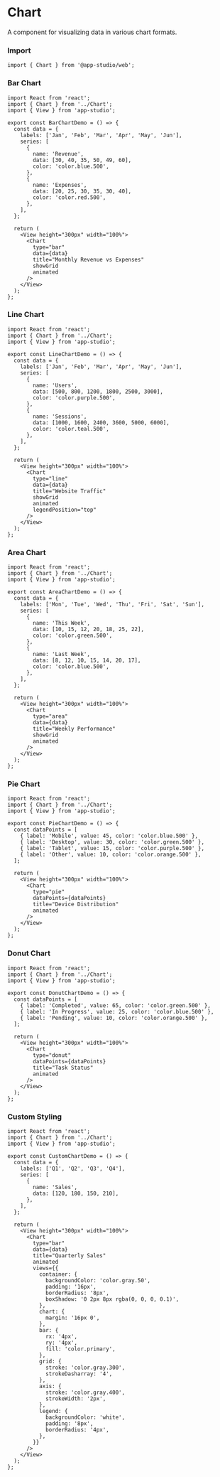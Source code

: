 # Chart

A component for visualizing data in various chart formats.

### **Import**
  ```tsx
  import { Chart } from '@app-studio/web';
  ```

### **Bar Chart**
```tsx
import React from 'react';
import { Chart } from '../Chart';
import { View } from 'app-studio';

export const BarChartDemo = () => {
  const data = {
    labels: ['Jan', 'Feb', 'Mar', 'Apr', 'May', 'Jun'],
    series: [
      {
        name: 'Revenue',
        data: [30, 40, 35, 50, 49, 60],
        color: 'color.blue.500',
      },
      {
        name: 'Expenses',
        data: [20, 25, 30, 35, 30, 40],
        color: 'color.red.500',
      },
    ],
  };

  return (
    <View height="300px" width="100%">
      <Chart
        type="bar"
        data={data}
        title="Monthly Revenue vs Expenses"
        showGrid
        animated
      />
    </View>
  );
};
```

### **Line Chart**
```tsx
import React from 'react';
import { Chart } from '../Chart';
import { View } from 'app-studio';

export const LineChartDemo = () => {
  const data = {
    labels: ['Jan', 'Feb', 'Mar', 'Apr', 'May', 'Jun'],
    series: [
      {
        name: 'Users',
        data: [500, 800, 1200, 1800, 2500, 3000],
        color: 'color.purple.500',
      },
      {
        name: 'Sessions',
        data: [1000, 1600, 2400, 3600, 5000, 6000],
        color: 'color.teal.500',
      },
    ],
  };

  return (
    <View height="300px" width="100%">
      <Chart
        type="line"
        data={data}
        title="Website Traffic"
        showGrid
        animated
        legendPosition="top"
      />
    </View>
  );
};
```

### **Area Chart**
```tsx
import React from 'react';
import { Chart } from '../Chart';
import { View } from 'app-studio';

export const AreaChartDemo = () => {
  const data = {
    labels: ['Mon', 'Tue', 'Wed', 'Thu', 'Fri', 'Sat', 'Sun'],
    series: [
      {
        name: 'This Week',
        data: [10, 15, 12, 20, 18, 25, 22],
        color: 'color.green.500',
      },
      {
        name: 'Last Week',
        data: [8, 12, 10, 15, 14, 20, 17],
        color: 'color.blue.500',
      },
    ],
  };

  return (
    <View height="300px" width="100%">
      <Chart
        type="area"
        data={data}
        title="Weekly Performance"
        showGrid
        animated
      />
    </View>
  );
};
```

### **Pie Chart**
```tsx
import React from 'react';
import { Chart } from '../Chart';
import { View } from 'app-studio';

export const PieChartDemo = () => {
  const dataPoints = [
    { label: 'Mobile', value: 45, color: 'color.blue.500' },
    { label: 'Desktop', value: 30, color: 'color.green.500' },
    { label: 'Tablet', value: 15, color: 'color.purple.500' },
    { label: 'Other', value: 10, color: 'color.orange.500' },
  ];

  return (
    <View height="300px" width="100%">
      <Chart
        type="pie"
        dataPoints={dataPoints}
        title="Device Distribution"
        animated
      />
    </View>
  );
};
```

### **Donut Chart**
```tsx
import React from 'react';
import { Chart } from '../Chart';
import { View } from 'app-studio';

export const DonutChartDemo = () => {
  const dataPoints = [
    { label: 'Completed', value: 65, color: 'color.green.500' },
    { label: 'In Progress', value: 25, color: 'color.blue.500' },
    { label: 'Pending', value: 10, color: 'color.orange.500' },
  ];

  return (
    <View height="300px" width="100%">
      <Chart
        type="donut"
        dataPoints={dataPoints}
        title="Task Status"
        animated
      />
    </View>
  );
};
```

### **Custom Styling**
```tsx
import React from 'react';
import { Chart } from '../Chart';
import { View } from 'app-studio';

export const CustomChartDemo = () => {
  const data = {
    labels: ['Q1', 'Q2', 'Q3', 'Q4'],
    series: [
      {
        name: 'Sales',
        data: [120, 180, 150, 210],
      },
    ],
  };

  return (
    <View height="300px" width="100%">
      <Chart
        type="bar"
        data={data}
        title="Quarterly Sales"
        animated
        views={{
          container: {
            backgroundColor: 'color.gray.50',
            padding: '16px',
            borderRadius: '8px',
            boxShadow: '0 2px 8px rgba(0, 0, 0, 0.1)',
          },
          chart: {
            margin: '16px 0',
          },
          bar: {
            rx: '4px',
            ry: '4px',
            fill: 'color.primary',
          },
          grid: {
            stroke: 'color.gray.300',
            strokeDasharray: '4',
          },
          axis: {
            stroke: 'color.gray.400',
            strokeWidth: '2px',
          },
          legend: {
            backgroundColor: 'white',
            padding: '8px',
            borderRadius: '4px',
          },
        }}
      />
    </View>
  );
};
```
